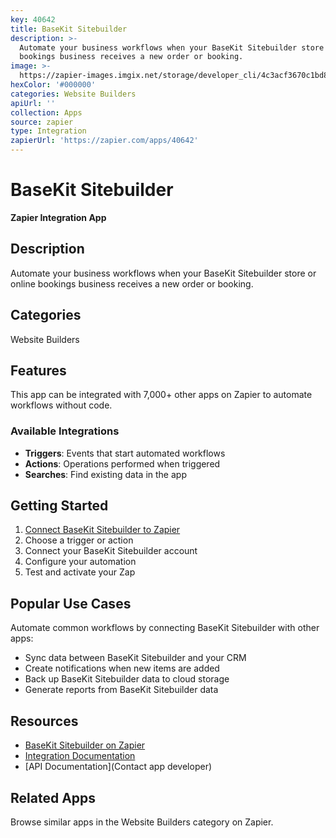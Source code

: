 ```yaml
---
key: 40642
title: BaseKit Sitebuilder
description: >-
  Automate your business workflows when your BaseKit Sitebuilder store or online
  bookings business receives a new order or booking.
image: >-
  https://zapier-images.imgix.net/storage/developer_cli/4c3acf3670c1bd858418791eb55d5814.png?auto=format%2Ccompress&ixlib=python-3.0.0&q=50
hexColor: '#000000'
categories: Website Builders
apiUrl: ''
collection: Apps
source: zapier
type: Integration
zapierUrl: 'https://zapier.com/apps/40642'
---
```

# BaseKit Sitebuilder

**Zapier Integration App**

## Description

Automate your business workflows when your BaseKit Sitebuilder store or online bookings business receives a new order or booking.

## Categories

Website Builders

## Features

This app can be integrated with 7,000+ other apps on Zapier to automate workflows without code.

### Available Integrations

- **Triggers**: Events that start automated workflows
- **Actions**: Operations performed when triggered
- **Searches**: Find existing data in the app

## Getting Started

1. [Connect BaseKit Sitebuilder to Zapier](https://zapier.com/apps/40642)
2. Choose a trigger or action
3. Connect your BaseKit Sitebuilder account
4. Configure your automation
5. Test and activate your Zap

## Popular Use Cases

Automate common workflows by connecting BaseKit Sitebuilder with other apps:

- Sync data between BaseKit Sitebuilder and your CRM
- Create notifications when new items are added
- Back up BaseKit Sitebuilder data to cloud storage
- Generate reports from BaseKit Sitebuilder data

## Resources

- [BaseKit Sitebuilder on Zapier](https://zapier.com/apps/40642)
- [Integration Documentation](https://zapier.com/apps/40642/integrations)
- [API Documentation](Contact app developer)

## Related Apps

Browse similar apps in the Website Builders category on Zapier.
